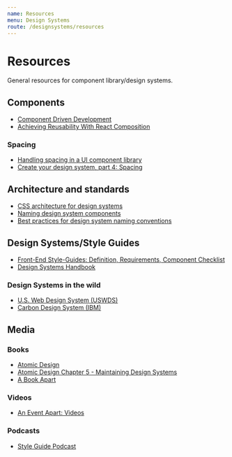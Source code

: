 ```yaml
---
name: Resources
menu: Design Systems
route: /designsystems/resources
---
```


# Resources

General resources for component library/design systems.

## Components

-   [Component Driven Development](https://www.componentdriven.org/)
-   [Achieving Reusability With React Composition](https://formidable.com/blog/2021/react-composition/)

### Spacing

-   [Handling spacing in a UI component library](https://medium.com/fed-or-dead/handling-spacing-in-a-ui-component-library-70f3b22ec89)
-   [Create your design system, part 4: Spacing](https://medium.com/codyhouse/create-your-design-system-part-4-spacing-895c9213e2b9)

## Architecture and standards

-   [CSS architecture for design systems](https://bradfrost.com/blog/post/css-architecture-for-design-systems/)
-   [Naming design system components](https://uxdesign.cc/naming-design-systems-components-dd4fddcec5c2)
-   [Best practices for design system naming conventions](https://www.invisionapp.com/inside-design/naming-conventions/)

## Design Systems/Style Guides

-   [Front-End Style-Guides: Definition, Requirements, Component Checklist](https://www.nngroup.com/articles/front-end-style-guides/)
-   [Design Systems Handbook](https://www.designbetter.co/design-systems-handbook/introducing-design-systems)

### Design Systems in the wild

-   [U.S. Web Design System (USWDS)](https://designsystem.digital.gov/)
-   [Carbon Design System (IBM)](https://www.carbondesignsystem.com/components/overview/)

## Media

### Books

-   [Atomic Design](https://atomicdesign.bradfrost.com/table-of-contents/)
-   [Atomic Design Chapter 5 - Maintaining Design Systems](https://atomicdesign.bradfrost.com/chapter-5/)
-   [A Book Apart](https://abookapart.com/)

### Videos

-   [An Event Apart: Videos](https://aneventapart.com/news/videos)

### Podcasts

-   [Style Guide Podcast](http://styleguides.io/podcast/)
